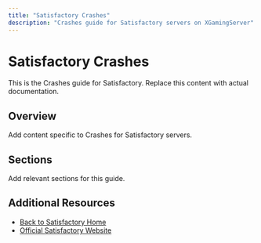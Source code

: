 ```yaml
---
title: "Satisfactory Crashes"
description: "Crashes guide for Satisfactory servers on XGamingServer"
---
```


# Satisfactory Crashes

This is the Crashes guide for Satisfactory. Replace this content with actual documentation.

## Overview

Add content specific to Crashes for Satisfactory servers.

## Sections

Add relevant sections for this guide.

## Additional Resources

- [Back to Satisfactory Home](./index)
- [Official Satisfactory Website](https://example.com)
